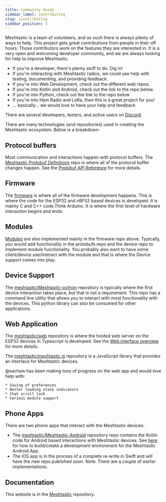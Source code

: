 ```yaml
---
title: Community Guide
sidebar_label: Contributing
slug: /contributing
sidebar_position: 3
---
```


Meshtastic is a team of volunteers, and as such there is always plenty of ways to help. This project gets great contributions from people in their off hours. Those contributors work on the features they are interested in. It is a very open and welcoming developer community, and we are always looking for help to improve Meshtastic.

- If you're a developer, there's plenty stuff to do. Dig in!
- If you're interacting with Meshtastic radios, we could use help with testing, documenting, and providing feedback.
- If you're into Web Development, check out the different web repos.
- If you're into Kotlin and Android, check out the link to the repo below.
- If you're into Python, check out the link to the repo below
- If you're into Ham Radio and LoRa, then this is a great project for you!
- ... basically... we would love to have your help and feedback

There are several developers, testers, and active users on [Discord](https://discord.gg/ktMAKGBnBs).

There are many technologies (and repositories) used in creating the Meshtastic ecosystem. Below is a breakdown:

## Protocol buffers

Most communication and interactions happen with protocol buffers. The [Meshtastic Protobuf Definitions](https://github.com/meshtastic/protobufs) repo is where all of the protocol buffer changes happen. See the [Protobuf API Reference](/docs/protobufs/api) for more details.

## Firmware

The [firmware](https://github.com/meshtastic/firmware) is where all of the firmware development happens. This is where the code for the ESP32 and nRF52 based devices is developed. It is mainly C and C++ code.Think Arduino. It is where the first level of hardware interaction begins and ends.

## Modules

[Modules](/docs/settings/moduleconfig) are also implemented mainly in the firmware repo above. Typically, you would add functionality in the protobufs repo and the device repo to implement module functionality. You probably also want to have some client/device use/interact with the module and that is where the Device support comes into play.

## Device Support

The [meshtastic/Meshtastic-python](https://github.com/meshtastic/Meshtastic-python) repository is typically where the first device interaction takes place, but that is not a requirement. This repo has a command line utility that allows you to interact with most functionality with the devices. This python library can also be consumed for other applications.

## Web Application

The [meshtastic/web](https://github.com/meshtastic/web) repository is where the hosted web server on the ESP32 devices in Typescript is developed. See the [Web interface overview](/docs/software/web-interface) for more details.

The [meshtastic/meshtastic.js](https://github.com/meshtastic/meshtastic.js) repository is a JavaScript library that provides an interface for Meshtastic devices.

@sachaw has been making tons of progress on the web app and would love help with:

    * Saving of preferences
    * Better loading state indicators
    * Chat scroll lock
    * Various module support

## Phone Apps

There are two phone apps that interact with the Meshtastic devices:

- The [meshtastic/Meshtastic-Android](https://github.com/meshtastic/Meshtastic-Android) repository repo contains the Kotlin code for Android based interactions with Meshtastic devices. See [here](/docs/development/android) for how to build/create a development environment for the Meshtastic Android App.
- The iOS app is in the process of a complete re-write in Swift and will have the new repo published soon. Note: There are a couple of earlier implementations.

## Documentation

This website is in the [Meshtastic](https://github.com/meshtastic/meshtastic) repository.
